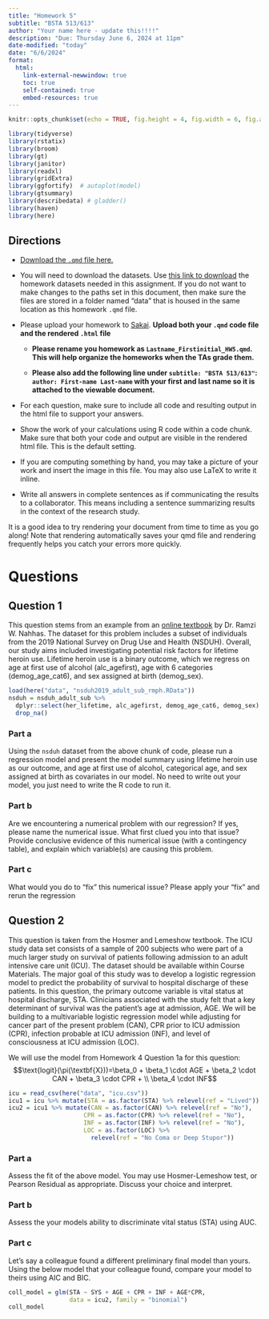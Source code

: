 ```yaml
---
title: "Homework 5"
subtitle: "BSTA 513/613"
author: "Your name here - update this!!!!"
description: "Due: Thursday June 6, 2024 at 11pm"
date-modified: "today"
date: "6/6/2024"
format: 
  html:
    link-external-newwindow: true
    toc: true
    self-contained: true
    embed-resources: true
---
```


```{=html}
<style>div.blue { background-color:#e6f0ff; border-radius: 5px; padding: 20px;}</style>
```

```r
knitr::opts_chunk$set(echo = TRUE, fig.height = 4, fig.width = 6, fig.align = "center")

library(tidyverse)
library(rstatix)
library(broom)
library(gt)
library(janitor)
library(readxl)
library(gridExtra)
library(ggfortify)  # autoplot(model)
library(gtsummary)
library(describedata) # gladder()
library(haven)
library(here)
```


## Directions

-   [Download the `.qmd` file here.](https://github.com/nwakim/S2024_BSTA_513/blob/main/homework/HW5.qmd)

-   You will need to download the datasets. Use [this link to download](https://ohsuitg-my.sharepoint.com/:f:/r/personal/wakim_ohsu_edu/Documents/Teaching/Classes/S2024_BSTA_513_613/Student_files/Data/Homework?csf=1&web=1&e=QEsqb9) the homework datasets needed in this assignment. If you do not want to make changes to the paths set in this document, then make sure the files are stored in a folder named "data" that is housed in the same location as this homework `.qmd` file.

-   Please upload your homework to [Sakai](https://sakai.ohsu.edu/portal/site/BSTA-513-1-AV-Sp24/tool/c5ad42cb-c245-44d3-a4f3-535eec24e879). **Upload both your `.qmd` code file and the rendered `.html` file**

    -   **Please rename you homework as `Lastname_Firstinitial_HW5.qmd`. This will help organize the homeworks when the TAs grade them.**

    -   **Please also add the following line under `subtitle: "BSTA 513/613"`: `author: First-name Last-name` with your first and last name so it is attached to the viewable document.**

-   For each question, make sure to include all code and resulting output in the html file to support your answers.

-   Show the work of your calculations using R code within a code chunk. Make sure that both your code and output are visible in the rendered html file. This is the default setting.

-   If you are computing something by hand, you may take a picture of your work and insert the image in this file. You may also use LaTeX to write it inline.

-   Write all answers in complete sentences as if communicating the results to a collaborator. This means including a sentence summarizing results in the context of the research study.

::: callout-tip
It is a good idea to try rendering your document from time to time as you go along! Note that rendering automatically saves your qmd file and rendering frequently helps you catch your errors more quickly.
:::

# Questions

## Question 1
This question stems from an example from an [online textbook](https://bookdown.org/rwnahhas/RMPH/) by Dr. Ramzi W. Nahhas. The dataset for this problem includes a subset of individuals from the 2019 National Survey on Drug Use and Health (NSDUH). Overall, our study aims included investigating potential risk factors for lifetime heroin use. Lifetime heroin use is a binary outcome, which we regress on age at first use of alcohol (alc_agefirst), age with 6 categories (demog_age_cat6), and sex assigned at birth (demog_sex).
```r
load(here("data", "nsduh2019_adult_sub_rmph.RData"))
nsduh = nsduh_adult_sub %>% 
  dplyr::select(her_lifetime, alc_agefirst, demog_age_cat6, demog_sex) %>% 
  drop_na()
```

### Part a 
Using the `nsduh` dataset from the above chunk of code, please run a regression model and present the model summary using lifetime heroin use as our outcome, and age at first use of alcohol, categorical age, and sex assigned at birth as covariates in our model. No need to write out your model, you just need to write the R code to run it. 


### Part b
Are we encountering a numerical problem with our regression? If yes, please name the numerical issue. What first clued you into that issue? Provide conclusive evidence of this numerical issue (with a contingency table), and explain which variable(s) are causing this problem. 


### Part c
What would you do to "fix" this numerical issue? Please apply your "fix" and rerun the regression


## Question 2

This question is taken from the Hosmer and Lemeshow textbook. The ICU study data set consists of a sample of 200 subjects who were part of a much larger study on survival of patients following admission to an adult intensive care unit (ICU). The dataset should be available within Course Materials. The major goal of this study was to develop a logistic regression model to predict the probability of survival to hospital discharge of these patients. In this question, the primary outcome variable is vital status at hospital discharge, STA. Clinicians associated with the study felt that a key determinant of survival was the patient’s age at admission, AGE. We will be building to a multivariable logistic regression model while adjusting for cancer part of the present problem (CAN), CPR prior to ICU admission (CPR), infection probable at ICU admission (INF), and level of consciousness at ICU admission (LOC).

We will use the model from Homework 4 Question 1a for this question: 
$$\text{logit}(\pi(\textbf{X}))=\beta_0 + \beta_1 \cdot AGE + \beta_2 \cdot CAN + \beta_3 \cdot CPR + \\ \beta_4 \cdot INF$$

```r
icu = read_csv(here("data", "icu.csv"))
icu1 = icu %>% mutate(STA = as.factor(STA) %>% relevel(ref = "Lived"))
icu2 = icu1 %>% mutate(CAN = as.factor(CAN) %>% relevel(ref = "No"), 
                     CPR = as.factor(CPR) %>% relevel(ref = "No"), 
                     INF = as.factor(INF) %>% relevel(ref = "No"), 
                     LOC = as.factor(LOC) %>% 
                       relevel(ref = "No Coma or Deep Stupor"))
```

### Part a

Assess the fit of the above model. You may use Hosmer-Lemeshow test, or Pearson Residual as appropriate. Discuss your choice and interpret.

### Part b

Assess the your models ability to discriminate vital status (STA) using AUC. 

### Part c
Let's say a colleague found a different preliminary final model than yours. Using the below model that your colleague found, compare your model to theirs using AIC and BIC.

```r
coll_model = glm(STA ~ SYS + AGE + CPR + INF + AGE*CPR, 
                 data = icu2, family = "binomial")
coll_model
```


